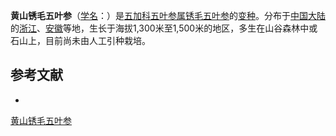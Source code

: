 {{Infraspeciesbox
| name = 黄山锈毛五叶参
| status = 
| status_system = 
| image = 
| species link = 锈毛五叶参
| genus = Pentapanax
| species = henryi
| varietas = tomentosus
| authority = 
}}

'''黄山锈毛五叶参'''（[[学名|学名]]：{{lang|la|''Pentapanax henryi'' var. ''tomentosus''}}）是[[五加科|五加科]][[五叶参属|五叶参属]][[锈毛五叶参|锈毛五叶参]]的[[变种|变种]]。分布于[[中国大陆|中国大陆]]的[[浙江|浙江]]、[[安徽|安徽]]等地，生长于海拔1,300米至1,500米的地区，多生在山谷森林中或石山上，目前尚未由人工引种栽培。

== 参考文献 ==
<div class="references-small">
* {{cite web| url =http://www.bioinfo.cn/db05/KmzwSpecies.php?action=view&id=29725| title =黄山锈毛五叶参（变种）| work =《中国高等植物数据库全库》| publisher =中国科学院微生物研究所| author =昆明植物研究所| accessdate =2009-02-26| deadurl =yes| archiveurl =https://web.archive.org/web/20160305054142/http://www.bioinfo.cn/db05/KmzwSpecies.php?action=view&id=29725| archivedate =2016-03-05}}
</div>
{{Taxonbar|from=Q11177416}}

[[Category:五叶参属|黄山锈毛五叶参]]


{{Apiales-stub}}